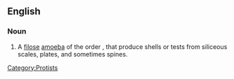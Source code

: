 ==English==

===Noun===
{{en-noun}}
{{wikipedia}}

# A [[filose]] [[amoeba]] of the order ''{{taxlink|Euglyphida|order}}'',  that produce shells or tests from siliceous scales, plates, and sometimes spines.

[[Category:Protists]]